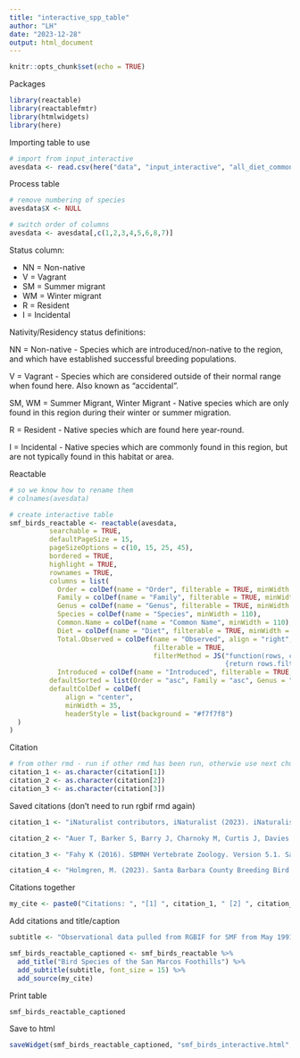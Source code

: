 ```yaml
---
title: "interactive_spp_table"
author: "LH"
date: "2023-12-28"
output: html_document
---
```


```r
knitr::opts_chunk$set(echo = TRUE)
```

Packages
```r
library(reactable)
library(reactablefmtr)
library(htmlwidgets)
library(here)
```

Importing table to use
```r
# import from input_interactive
avesdata <- read.csv(here("data", "input_interactive", "all_diet_common_sum.csv"))

```

Process table
```r
# remove numbering of species
avesdata$X <- NULL

# switch order of columns
avesdata <- avesdata[,c(1,2,3,4,5,6,8,7)]

```

Status column:

- NN = Non-native
- V = Vagrant
- SM = Summer migrant
- WM = Winter migrant
- R = Resident
- I = Incidental

Nativity/Residency status definitions:

NN = Non-native
- Species which are introduced/non-native to the region, and which have established successful breeding populations.

V = Vagrant
- Species which are considered outside of their normal range when found here. Also known as "accidental". 

SM, WM = Summer Migrant, Winter Migrant
- Native species which are only found in this region during their winter or summer migration.

R = Resident
- Native species which are found here year-round.

I = Incidental
- Native species which are commonly found in this region, but are not typically found in this habitat or area.


Reactable
```r
# so we know how to rename them
# colnames(avesdata)

# create interactive table
smf_birds_reactable <- reactable(avesdata, 
          searchable = TRUE,
          defaultPageSize = 15,
          pageSizeOptions = c(10, 15, 25, 45),
          bordered = TRUE,
          highlight = TRUE,
          rownames = TRUE,
          columns = list(
            Order = colDef(name = "Order", filterable = TRUE, minWidth = 110), # rename columns
            Family = colDef(name = "Family", filterable = TRUE, minWidth = 140), 
            Genus = colDef(name = "Genus", filterable = TRUE, minWidth = 110), 
            Species = colDef(name = "Species", minWidth = 110), 
            Common.Name = colDef(name = "Common Name", minWidth = 110), 
            Diet = colDef(name = "Diet", filterable = TRUE, minWidth = 100),
            Total.Observed = colDef(name = "Observed", align = "right", minWidth = 95, 
                                    filterable = TRUE,
                                    filterMethod = JS("function(rows, columnId, filterValue) 
                                                      {return rows.filter(function(row) {return row.values[columnId] >= filterValue})}")),
            Introduced = colDef(name = "Introduced", filterable = TRUE, minWidth = 90)),
          defaultSorted = list(Order = "asc", Family = "asc", Genus = "asc", Total.Observed = "desc"), # sort by taxonomy, then commonness
          defaultColDef = colDef(
              align = "center",
              minWidth = 35,
              headerStyle = list(background = "#f7f7f8")
  )
)

```

Citation
```r
# from other rmd - run if other rmd has been run, otherwie use next chunk
citation_1 <- as.character(citation[1])
citation_2 <- as.character(citation[2])
citation_3 <- as.character(citation[3])

```

Saved citations (don't need to run rgbif rmd again)
```r
citation_1 <- "iNaturalist contributors, iNaturalist (2023). iNaturalist Research-grade Observations. iNaturalist.org. Occurrence dataset https://doi.org/10.15468/ab3s5x accessed via GBIF.org on 2023-12-29.. Accessed from R via rgbif (https://github.com/ropensci/rgbif) on 2023-12-28\"), \n    rights = \"http://creativecommons.org/licenses/by-nc/4.0/legalcode\")"

citation_2 <- "Auer T, Barker S, Barry J, Charnoky M, Curtis J, Davies I, Davis C, Downie I, Fink D, Fredericks T, Ganger J, Gerbracht J, Hanks C, Hochachka W, Iliff M, Imani J, Jordan A, Levatich T, Ligocki S, Long M T, Morris W, Morrow S, Oldham L, Padilla Obregon F, Robinson O, Rodewald A, Ruiz-Gutierrez V, Schloss M, Smith A, Smith J, Stillman A, Strimas-Mackey M, Sullivan B, Weber D, Wolf H, Wood C (2023). EOD – eBird Observation Dataset. Cornell Lab of Ornithology. Occurrence dataset https://doi.org/10.15468/aomfnb accessed via GBIF.org on 2023-12-29.. Accessed from R via rgbif (https://github.com/ropensci/rgbif) on 2023-12-28"

citation_3 <- "Fahy K (2016). SBMNH Vertebrate Zoology. Version 5.1. Santa Barbara Museum of Natural History. Occurrence dataset https://doi.org/10.15468/amfnkq accessed via GBIF.org on 2023-12-29.. Accessed from R via rgbif (https://github.com/ropensci/rgbif) on 2023-12-28"

```

```r
citation_4 <- "Holmgren, M. (2023). Santa Barbara County Breeding Bird Study [dataset]. https://santabarbaraaudubon.org/santa-barbara-county-breeding-bird-study/" # in Zotero, not using for this dataset yet

```

Citations together
```r
my_cite <- paste0("Citations: ", "[1] ", citation_1, " [2] ", citation_2, " [3] ", citation_3)
```

Add citations and title/caption
```r
subtitle <- "Observational data pulled from RGBIF for SMF from May 1991 to July 2023. By default, species are sorted by order, family, genus, and then commonality. To sort data, click on column headings. To filter data, use the search bar in the box under each column heading. Entering a number in the Observed column will filter for all species with more observations than that number. Species with an asterisk in the Introduced column are those which are non-native to the region and have established successful breeding populations. Diet categories include avivores (bird eating), carnivores (animal eating), herbivore (plant eating), insectivore (insect eating), and omnivore (animal and plant eating), piscivore (fish eating)."

smf_birds_reactable_captioned <- smf_birds_reactable %>% 
  add_title("Bird Species of the San Marcos Foothills") %>% 
  add_subtitle(subtitle, font_size = 15) %>% 
  add_source(my_cite)
```

Print table
```r
smf_birds_reactable_captioned
```

Save to html
```r
saveWidget(smf_birds_reactable_captioned, "smf_birds_interactive.html", selfcontained = F, libdir = "lib")
```

